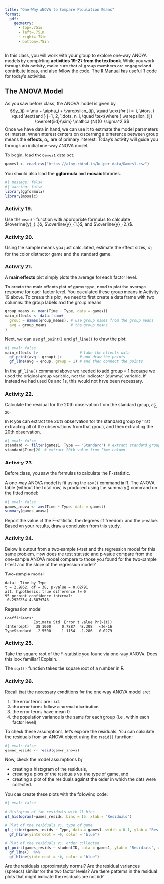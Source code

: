 ```yaml
---
title: "One-Way ANOVA to Compare Population Means"
format:
  pdf:
    geometry:
      - top=.75in
      - left=.75in
      - right=.75in
      - bottom=.75in
---
```


\vspace{-.2in}

In this class, you will work with your group to explore one-way ANOVA models by completing **activities 19-27 from the textbook**. While you work through this activity, make sure that all group members are engaged and contribute ideas, and also follow the code. The [R Manual](https://stat230.github.io/r-manual-kuiper/02-chapter02.html) has useful R code for today's activities.


## The ANOVA Model

As you saw before class, the ANOVA model is given by 
$$y_{ij} = \mu + \alpha_i + \varepsilon_{ij}, \quad \text{for }i = 1, \ldots, I \quad \text{and } j=1, 2, \ldots, n_i, \quad \text{where } \varepsilon_{ij} \overset{iid}{\sim} \mathcal{N}(0, \sigma^2)$$
Once we have data in hand, we can use it to estimate the model parameters of interest. When interest centers on discerning a difference between group means the **effects**, $\alpha_i$, are of primary interest. Today's activity will guide you through an initial one-way ANOVA model.


To begin, load the `Games1` data set:

```r
games1 <- read.csv("https://aloy.rbind.io/kuiper_data/Games1.csv")
```

You should also load the **ggformula** and **mosaic** libraries.

```r
#| message: false
#| warning: false
library(ggformula)
library(mosaic)
```


### Activity 19.

Use the `mean()` function with appropriate formulas to calculate $\overline{y}_{..}$, $\overline{y}_{1.}$, and $\overline{y}_{2.}$.

### Activity 20.

Using the sample means you just calculated, estimate the effect sizes, $\alpha_i$, for the color distractor game and the standard game.


### Activity 21.

A **main effects** plot simply plots the average for each factor level.

To create the main effects plot of game type, need to plot the average response for each factor level. You calculated these group means in Activity 19 above. To create this plot, we need to first create a data frame with two columns: the group labels and the group means.

```r
group_means <- mean(Time ~ Type, data = games1)
main_effects <- data.frame(
  group = names(group_means), # use group names from the group means
  avg = group_means           # the group means
)
```

Next, we can use `gf_point()` and `gf_line()` to draw the plot:

```r
#| eval: false
main_effects |>                   # take the effects data
  gf_point(avg ~ group) |>        # and draw the points
  gf_line(avg ~ group, group = 1) # and then connect the points
```

In the `gf_line()` command above we needed to add group = 1 because we used the original group variable, not the indicator (dummy) variable. If instead we had used 0s and 1s, this would not have been necessary.

### Activity 22.

Calculate the residual for the 20th observation from the standard group, $\widehat{\varepsilon}_{2, 20}$.

In R you can extract the 20th observation for the standard group by first extracting all of the observations from that group, and then extracting the 20th observation.

```r
#| eval: false
standard <- filter(games1, Type == "Standard") # extract standard group 
standard$Time[20] # extract 20th value from Time column
```


### Activity 23.

Before class, you saw the formulas to calculate the F-statistic.

A one-way ANOVA model is fit using the `aov()` command in R. The ANOVA table (without the Total row) is produced using the summary() command on the fitted model:

```r
#| eval: false
games_anova <- aov(Time ~ Type, data = games1)
summary(games_anova)
```

Report the value of the F-statistic, the degrees of freedom, and the p-value. Based on your results, draw a conclusion from this study.

### Activity 24.

Below is output from a two-sample t-test and the regression model for this same problem. How does the test statistic and p-value compare from the one-sample ANOVA model compare to  those you found for the two-sample t-test and the slope of the regression model?

:::: {layout-ncol=2}

::: {}
Two-sample model

```
data:  Time by Type
t = 2.2862, df = 38, p-value = 0.02791
alt. hypothesis: true difference != 0
95 percent confidence interval:
 0.2920254 4.8079746 
```


:::

::: {}
Regression model

```
Coefficients:
             Estimate Std. Error t value Pr(>|t|)    
(Intercept)   38.1000     0.7887  48.308   <2e-16 
TypeStandard  -2.5500     1.1154  -2.286   0.0279 
```

:::
::::


### Activity 25.

Take the square root of the F-statistic you found via one-way ANOVA. Does this look familiar? Explain.

The `sqrt()` function takes the square root of a number in R.

### Activity 26.

Recall that the necessary conditions for the one-way ANOVA model are:

1. the error terms are i.i.d.
1. the error terms follow a normal distribution
1. the error terms have mean 0
1. the population variance is the same for each group (i.e., within each factor level)

To check these assumptions, let's explore the residuals. You can calculate the residuals from an ANOVA object using the `resid()` function:

```r
#| eval: false
games_resids <- resid(games_anova)
```

Now, check the model assumptions by

- creating a histogram of the residuals,
- creating a plots of the residuals vs. the type of game, and
- creating a plot of the residuals against the order in which the data were collected.

You can create these plots with the following code:

```r
#| eval: false

# Histogram of the residuals with 15 bins
gf_histogram(~games_resids, bins = 15, xlab = "Residuals")

# Plot of the residuals vs. type of game
gf_jitter(games_resids ~ Type, data = games1, width = 0.1, ylab = "Residual") %>%
  gf_hline(yintercept = ~0, color = "blue")

# Plot of the residuals vs. order collected
gf_point(games_resids ~ studentID, data = games1, ylab = "Residuals", xlab = "Order") %>%
  gf_line()  %>%
  gf_hline(yintercept = ~0, color = "blue")
```


Are the residuals approximately normal? Are the residual variances (spreads) similar for the two factor levels? Are there patterns in the residual plots that might indicate the residuals are not iid?
